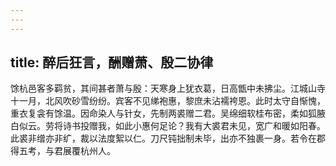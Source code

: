 ```yaml
---
---
---
```

title: 醉后狂言，酬赠萧、殷二协律
---



馀杭邑客多羁贫，其间甚者萧与殷：天寒身上犹衣葛，日高甑中未拂尘。江城山寺十一月，北风吹砂雪纷纷。宾客不见绨袍惠，黎庶未沾襦袴恩。此时太守自惭愧，重衣复衾有馀温。因命染人与针女，先制两裘赠二君。吴绵细软桂布密，柔如狐腋白似云。劳将诗书投赠我，如此小惠何足论？我有大裘君未见，宽广和暖如阳春。此裘非缯亦非纩，裁以法度絮以仁。刀尺钝拙制未毕，出亦不独裹一身。若令在郡得五考，与君展覆杭州人。